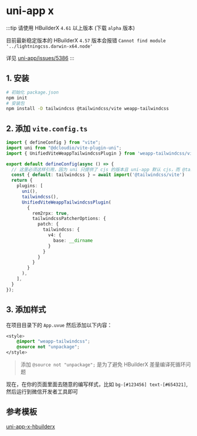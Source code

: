 
# uni-app x

:::tip
请使用 HBuilderX `4.61` 以上版本 (下载 `alpha` 版本) 

目前最新稳定版本的 HBuilderX `4.57` 版本会报错 `Cannot find module '../lightningcss.darwin-x64.node'`

详见 [uni-app/issues/5386](https://github.com/dcloudio/uni-app/issues/5386)
:::

## 1. 安装

```bash npm2yarn
# 初始化 package.json
npm init
# 安装包
npm install -D tailwindcss @tailwindcss/vite weapp-tailwindcss
```

<Patch />

## 2. 添加 `vite.config.ts`

```ts title="vite.config.ts"
import { defineConfig } from "vite";
import uni from "@dcloudio/vite-plugin-uni";
import { UnifiedViteWeappTailwindcssPlugin } from 'weapp-tailwindcss/vite'

export default defineConfig(async () => {
  // 这里必须这样引用，因为 uni 只提供了 cjs 的版本且 uni-app 默认 cjs，而 @tailwindcss/vite 只提供了 esm 版本
  const { default: tailwindcss } = await import('@tailwindcss/vite')
  return {
    plugins: [
      uni(),
      tailwindcss(),
      UnifiedViteWeappTailwindcssPlugin(
        {
          rem2rpx: true,
          tailwindcssPatcherOptions: {
            patch: {
              tailwindcss: {
                v4: {
                  base: __dirname
                }
              }
            }
          }
        }
      ),
    ],
  }
});
```

## 3. 添加样式

在项目目录下的 `App.uvue` 然后添加以下内容：

```css title="App.uvue"
<style>
	@import "weapp-tailwindcss";
	@source not "unpackage";
</style>
```

> 添加 `@source not "unpackage";` 是为了避免 HBuilderX 差量编译死循环问题

现在，在你的页面里面去随意的编写样式，比如 `bg-[#123456] text-[#654321]`, 然后运行到微信开发者工具即可

## 参考模板

[uni-app-x-hbuilderx](https://github.com/icebreaker-template/uni-app-x-hbuilderx) 